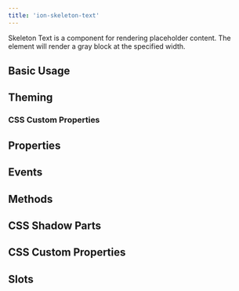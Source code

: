 ```yaml
---
title: 'ion-skeleton-text'
---
```



<head>
  <title>Skeleton Text | Skeleton Loading Placeholder & Framework for Text</title>
  <meta
    name="description"
    content="ion-skeleton-text is a component for rendering placeholder content. The element will render a gray block at the specified width as a loading text framework."
  />
</head>


<EncapsulationPill type="shadow" />

Skeleton Text is a component for rendering placeholder content. The element will render a gray block at the specified width.

## Basic Usage


<Basic />

## Theming

### CSS Custom Properties


<CSSProps />

## Properties

<Props />

## Events

<Events />

## Methods

<Methods />

## CSS Shadow Parts

<Parts />

## CSS Custom Properties

<CustomProps />

## Slots

<Slots />
